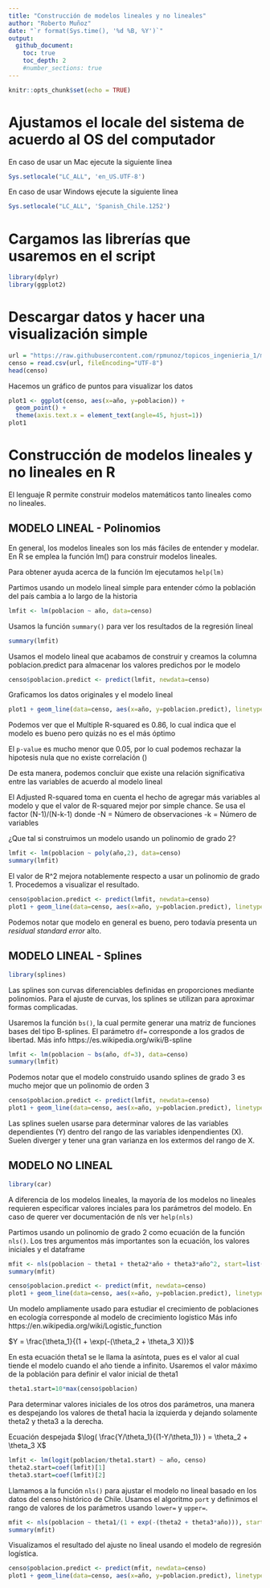 ```yaml
---
title: "Construcción de modelos lineales y no lineales"
author: "Roberto Muñoz"
date: "`r format(Sys.time(), '%d %B, %Y')`"
output:
  github_document:
    toc: true
    toc_depth: 2
    #number_sections: true
---
```


```r
knitr::opts_chunk$set(echo = TRUE)
```

# Ajustamos el locale del sistema de acuerdo al OS del computador
En caso de usar un Mac ejecute la siguiente linea
```r
Sys.setlocale("LC_ALL", 'en_US.UTF-8')
```

En caso de usar Windows ejecute la siguiente linea
```r
Sys.setlocale("LC_ALL", 'Spanish_Chile.1252')
```

# Cargamos las librerías que usaremos en el script
```r
library(dplyr)
library(ggplot2)
```

# Descargar datos y hacer una visualización simple

```r
url = "https://raw.githubusercontent.com/rpmunoz/topicos_ingenieria_1/master/clase_7/data/censo_chile.csv"
censo = read.csv(url, fileEncoding="UTF-8")
head(censo)
```

Hacemos un gráfico de puntos para visualizar los datos
```r
plot1 <- ggplot(censo, aes(x=año, y=poblacion)) +
  geom_point() +
  theme(axis.text.x = element_text(angle=45, hjust=1))
plot1
```

# Construcción de modelos lineales y no lineales en R

El lenguaje R permite construir modelos matemáticos tanto lineales como no lineales.

## MODELO LINEAL - Polinomios

En general, los modelos lineales son los más fáciles de entender y modelar. En R se emplea la función lm() para construir modelos lineales.

Para obtener ayuda acerca de la función lm ejecutamos `help(lm)`

Partimos usando un modelo lineal simple para entender cómo la población del país cambia a lo largo de la historia
```r
lmfit <- lm(poblacion ~ año, data=censo)
```

Usamos la función `summary()` para ver los resultados de la regresión lineal
```r
summary(lmfit)
```

Usamos el modelo lineal que acabamos de construir y creamos la columna poblacion.predict para almacenar los valores predichos por le modelo
```r
censo$poblacion.predict <- predict(lmfit, newdata=censo)
```

Graficamos los datos originales y el modelo lineal
```r
plot1 + geom_line(data=censo, aes(x=año, y=poblacion.predict), linetype="dashed", color="red")
```

Podemos ver que el Multiple R-squared es 0.86, lo cual indica que el modelo es bueno pero quizás no es el más óptimo

El `p-value` es mucho menor que 0.05, por lo cual podemos rechazar la hipotesis nula que no existe correlación (\beta=0)

De esta manera, podemos concluir que existe una relación significativa entre las variables de acuerdo al modelo lineal

El Adjusted R-squared toma en cuenta el hecho de agregar más variables al modelo y que el valor de R-squared mejor por simple chance. Se usa el factor (N-1)/(N-k-1) donde
-N = Número de observaciones
-k = Número de variables

¿Que tal si construimos un modelo usando un polinomio de grado 2?
```r
lmfit <- lm(poblacion ~ poly(año,2), data=censo)
summary(lmfit)
```

El valor de R^2 mejora notablemente respecto a usar un polinomio de grado 1. Procedemos a visualizar el resultado.
```r
censo$poblacion.predict <- predict(lmfit, newdata=censo)
plot1 + geom_line(data=censo, aes(x=año, y=poblacion.predict), linetype="dashed", color="red")
```

Podemos notar que modelo en general es bueno, pero todavía presenta un *residual standard error* alto.

## MODELO LINEAL - Splines

```r
library(splines)
```

Las splines son curvas diferenciables definidas en proporciones mediante polinomios. Para el ajuste de curvas, los splines se utilizan para aproximar formas complicadas.

Usaremos la función `bs()`, la cual permite generar una matriz de funciones bases del tipo B-splines. El parámetro `df=` corresponde a los grados de libertad. Más info https://es.wikipedia.org/wiki/B-spline

```r
lmfit <- lm(poblacion ~ bs(año, df=3), data=censo)
summary(lmfit)
```

Podemos notar que el modelo construido usando splines de grado 3 es mucho mejor que un polinomio de orden 3

```r
censo$poblacion.predict <- predict(lmfit, newdata=censo)
plot1 + geom_line(data=censo, aes(x=año, y=poblacion.predict), linetype="dashed", color="red")
```

Las splines suelen usarse para determinar valores de las variables dependientes (Y) dentro del rango de las variables idenpendientes (X). Suelen diverger y tener una gran varianza en los extermos del rango de X.

## MODELO NO LINEAL

```r
library(car)
```

A diferencia de los modelos lineales, la mayoría de los modelos no lineales requieren especificar valores inciales para los parámetros del modelo. En caso de querer ver documentación de nls ver `help(nls)`

Partimos usando un polinomio de grado 2 como ecuación de la función `nls()`. Los tres argumentos más importantes son la ecuación, los valores iniciales y el dataframe

```r
mfit <- nls(poblacion ~ theta1 + theta2*año + theta3*año^2, start=list(theta1=5e6, theta2=15e6, theta3=5e6), data=censo)
summary(mfit)
```

```r
censo$poblacion.predict <- predict(mfit, newdata=censo)
plot1 + geom_line(data=censo, aes(x=año, y=poblacion.predict), linetype="dashed", color="red")
```

Un modelo ampliamente usado para estudiar el crecimiento de poblaciones en ecología corresponde al modelo de crecimiento logístico
Más info https://en.wikipedia.org/wiki/Logistic_function

$Y = \frac{\theta_1}{(1 + \exp(-(\theta_2 + \theta_3 X))}$

En esta ecuación theta1 se le llama la asíntota, pues es el valor al cual tiende el modelo cuando el año tiende a infinito. Usaremos el valor máximo de la población para definir el valor inicial de theta1 
```r
theta1.start=10*max(censo$poblacion)
```

Para determinar valores iniciales de los otros dos parámetros, una manera es despejando los valores de theta1 hacia la izquierda y dejando solamente theta2 y theta3 a la derecha.

Ecuación despejada
$\log( \frac{Y/\theta_1}{(1-Y/\theta_1)} ) = \theta_2 + \theta_3 X$
```r
lmfit <- lm(logit(poblacion/theta1.start) ~ año, censo)
theta2.start=coef(lmfit)[1]
theta3.start=coef(lmfit)[2]
```

Llamamos a la función `nls()` para ajustar el modelo no lineal basado en los datos del censo histórico de Chile. Usamos el algoritmo `port` y definimos el rango de valores de los parámetros usando `lower=` y `upper=`.
```r
mfit <- nls(poblacion ~ theta1/(1 + exp(-(theta2 + theta3*año))), start=list(theta1=theta1.start, theta2=theta2.start, theta3=theta3.start), data=censo, control = list(maxiter = 100), algorithm="port", lower=c(theta1.start/10,-Inf,-Inf), upper=c(theta1.start*10.,Inf, Inf))
summary(mfit)
```

Visualizamos el resultado del ajuste no lineal usando el modelo de regresión logística.
```r
censo$poblacion.predict <- predict(mfit, newdata=censo)
plot1 + geom_line(data=censo, aes(x=año, y=poblacion.predict), linetype="dashed", color="red")
```
